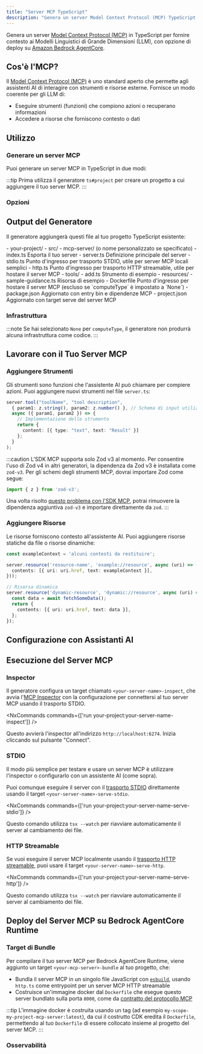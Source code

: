 ```yaml
---
title: "Server MCP TypeScript"
description: "Genera un server Model Context Protocol (MCP) TypeScript per fornire contesto ai modelli di linguaggio di grandi dimensioni"
---
```





Genera un server [Model Context Protocol (MCP)](https://modelcontextprotocol.io/) in TypeScript per fornire contesto ai Modelli Linguistici di Grande Dimensioni (LLM), con opzione di deploy su [Amazon Bedrock AgentCore](https://docs.aws.amazon.com/bedrock-agentcore/latest/devguide/).

## Cos'è l'MCP?

Il [Model Context Protocol (MCP)](https://modelcontextprotocol.io/) è uno standard aperto che permette agli assistenti AI di interagire con strumenti e risorse esterne. Fornisce un modo coerente per gli LLM di:

- Eseguire strumenti (funzioni) che compiono azioni o recuperano informazioni  
- Accedere a risorse che forniscono contesto o dati

## Utilizzo

### Generare un server MCP

Puoi generare un server MCP in TypeScript in due modi:

<RunGenerator generator="ts#mcp-server" />

:::tip
Prima utilizza il generatore <Link path="/guides/typescript-project">`ts#project`</Link> per creare un progetto a cui aggiungere il tuo server MCP.
:::

### Opzioni

<GeneratorParameters generator="ts#mcp-server" />

## Output del Generatore

Il generatore aggiungerà questi file al tuo progetto TypeScript esistente:

<FileTree>
  - your-project/
    - src/
      - mcp-server/ (o nome personalizzato se specificato)
        - index.ts Esporta il tuo server
        - server.ts Definizione principale del server
        - stdio.ts Punto d'ingresso per trasporto STDIO, utile per server MCP locali semplici
        - http.ts Punto d'ingresso per trasporto HTTP streamable, utile per hostare il server MCP
        - tools/
          - add.ts Strumento di esempio
        - resources/
          - sample-guidance.ts Risorsa di esempio
        - Dockerfile Punto d'ingresso per hostare il server MCP (escluso se `computeType` è impostato a `None`)
    - package.json Aggiornato con entry bin e dipendenze MCP
    - project.json Aggiornato con target serve del server MCP
</FileTree>

### Infrastruttura

:::note
Se hai selezionato `None` per `computeType`, il generatore non produrrà alcuna infrastruttura come codice.
:::

<Snippet name="shared-constructs" />

<Snippet name="mcp/shared-constructs" />

## Lavorare con il Tuo Server MCP

### Aggiungere Strumenti

Gli strumenti sono funzioni che l'assistente AI può chiamare per compiere azioni. Puoi aggiungere nuovi strumenti nel file `server.ts`:

```typescript
server.tool("toolName", "tool description",
  { param1: z.string(), param2: z.number() }, // Schema di input utilizzando Zod
  async ({ param1, param2 }) => {
    // Implementazione dello strumento
    return {
      content: [{ type: "text", text: "Result" }]
    };
  }
);
```

:::caution
L'SDK MCP supporta solo Zod v3 al momento. Per consentire l'uso di Zod v4 in altri generatori, la dipendenza da Zod v3 è installata come `zod-v3`. Per gli schemi degli strumenti MCP, dovrai importare Zod come segue:

```ts
import { z } from 'zod-v3';
```

Una volta risolto [questo problema con l'SDK MCP](https://github.com/modelcontextprotocol/typescript-sdk/issues/164), potrai rimuovere la dipendenza aggiuntiva `zod-v3` e importare direttamente da `zod`.
:::

### Aggiungere Risorse

Le risorse forniscono contesto all'assistente AI. Puoi aggiungere risorse statiche da file o risorse dinamiche:

```typescript
const exampleContext = 'alcuni contesti da restituire';

server.resource('resource-name', 'example://resource', async (uri) => ({
  contents: [{ uri: uri.href, text: exampleContext }],
}));

// Risorsa dinamica
server.resource('dynamic-resource', 'dynamic://resource', async (uri) => {
  const data = await fetchSomeData();
  return {
    contents: [{ uri: uri.href, text: data }],
  };
});
```

## Configurazione con Assistanti AI

<Snippet name="mcp/configuration-ts" parentHeading="Configurazione con Assistanti AI" />

## Esecuzione del Server MCP

### Inspector

Il generatore configura un target chiamato `<your-server-name>-inspect`, che avvia l'[MCP Inspector](https://github.com/modelcontextprotocol/inspector) con la configurazione per connettersi al tuo server MCP usando il trasporto STDIO.

<NxCommands commands={['run your-project:your-server-name-inspect']} />

Questo avvierà l'inspector all'indirizzo `http://localhost:6274`. Inizia cliccando sul pulsante "Connect".

### STDIO

Il modo più semplice per testare e usare un server MCP è utilizzare l'inspector o configurarlo con un assistente AI (come sopra).

Puoi comunque eseguire il server con il [trasporto STDIO](https://modelcontextprotocol.io/docs/concepts/transports#standard-input%2Foutput-stdio) direttamente usando il target `<your-server-name>-serve-stdio`.

<NxCommands commands={['run your-project:your-server-name-serve-stdio']} />

Questo comando utilizza `tsx --watch` per riavviare automaticamente il server al cambiamento dei file.

### HTTP Streamable

Se vuoi eseguire il server MCP localmente usando il [trasporto HTTP streamable](https://modelcontextprotocol.io/docs/concepts/transports#streamable-http), puoi usare il target `<your-server-name>-serve-http`.

<NxCommands commands={['run your-project:your-server-name-serve-http']} />

Questo comando utilizza `tsx --watch` per riavviare automaticamente il server al cambiamento dei file.

## Deploy del Server MCP su Bedrock AgentCore Runtime

<Snippet name="mcp/bedrock-deployment" parentHeading="Deploy del Server MCP su Bedrock AgentCore Runtime" />

### Target di Bundle

Per compilare il tuo server MCP per Bedrock AgentCore Runtime, viene aggiunto un target `<your-mcp-server>-bundle` al tuo progetto, che:

- Bundla il server MCP in un singolo file JavaScript con [`esbuild`](https://esbuild.github.io/), usando `http.ts` come entrypoint per un server MCP HTTP streamable
- Costruisce un'immagine docker dal `Dockerfile` che esegue questo server bundlato sulla porta `8000`, come da [contratto del protocollo MCP](https://docs.aws.amazon.com/bedrock-agentcore/latest/devguide/runtime-service-contract.html#mcp-protocol-contract)

:::tip
L'immagine docker è costruita usando un tag (ad esempio `my-scope-my-project-mcp-server:latest`), da cui il costrutto CDK eredita il `Dockerfile`, permettendo al tuo `Dockerfile` di essere collocato insieme al progetto del server MCP.
:::

### Osservabilità

<Snippet name="mcp/observability" parentHeading="Osservabilità" />